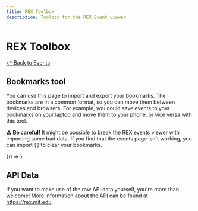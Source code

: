 ```yaml
---
title: REX Toolbox
description: Toolbox for the REX Event viewer
---
```


# REX Toolbox

[↩ Back to Events](/rex/events)

## Bookmarks tool

You can use this page to import and export your bookmarks. The bookmarks are in a
common format, so you can move them between devices and browsers.
For example, you could save events to your bookmarks on your laptop and move them to your phone,
or vice versa with this tool.

<div class="alert alert--warning margin-bottom--md" role="alert">
    <b>⚠️ Be careful!</b> It might be possible to break the REX events viewer
    with importing some bad data. If you find that the events page isn't
    working, you can import <code>[]</code> to clear your bookmarks.
</div>


<BrowserOnly>{() => <BookmarksTool />}</BrowserOnly>

## API Data

If you want to make use of the raw API data yourself, you're more than welcome!
More information about the API can be found at https://rex.mit.edu.
